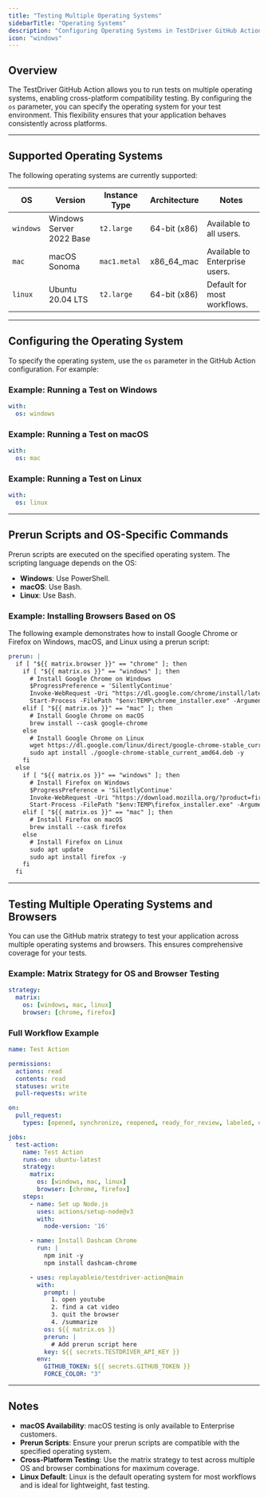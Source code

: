 ```yaml
---
title: "Testing Multiple Operating Systems"
sidebarTitle: "Operating Systems"
description: "Configuring Operating Systems in TestDriver GitHub Action"
icon: "windows"
---
```


## Overview
The TestDriver GitHub Action allows you to run tests on multiple operating systems, enabling cross-platform compatibility testing. By configuring the `os` parameter, you can specify the operating system for your test environment. This flexibility ensures that your application behaves consistently across platforms.

---

## Supported Operating Systems
The following operating systems are currently supported:

| OS       | Version                  | Instance Type | Architecture   | Notes                          |
|----------|--------------------------|---------------|----------------|--------------------------------|
| `windows`| Windows Server 2022 Base| `t2.large`    | 64-bit (x86)   | Available to all users.        |
| `mac`    | macOS Sonoma             | `mac1.metal`  | x86_64_mac     | Available to Enterprise users. |
| `linux`  | Ubuntu 20.04 LTS         | `t2.large`    | 64-bit (x86)   | Default for most workflows.    |

---

## Configuring the Operating System
To specify the operating system, use the `os` parameter in the GitHub Action configuration. For example:

### Example: Running a Test on Windows
```yaml
with:
  os: windows
```

### Example: Running a Test on macOS
```yaml
with:
  os: mac
```

### Example: Running a Test on Linux
```yaml
with:
  os: linux
```

---

## Prerun Scripts and OS-Specific Commands
Prerun scripts are executed on the specified operating system. The scripting language depends on the OS:
- **Windows**: Use PowerShell.
- **macOS**: Use Bash.
- **Linux**: Use Bash.

### Example: Installing Browsers Based on OS
The following example demonstrates how to install Google Chrome or Firefox on Windows, macOS, and Linux using a prerun script:

```yaml
prerun: |
  if [ "${{ matrix.browser }}" == "chrome" ]; then
    if [ "${{ matrix.os }}" == "windows" ]; then
      # Install Google Chrome on Windows
      $ProgressPreference = 'SilentlyContinue'
      Invoke-WebRequest -Uri "https://dl.google.com/chrome/install/latest/chrome_installer.exe" -OutFile "$env:TEMP\chrome_installer.exe"
      Start-Process -FilePath "$env:TEMP\chrome_installer.exe" -ArgumentList "/silent", "/install" -Wait
    elif [ "${{ matrix.os }}" == "mac" ]; then
      # Install Google Chrome on macOS
      brew install --cask google-chrome
    else
      # Install Google Chrome on Linux
      wget https://dl.google.com/linux/direct/google-chrome-stable_current_amd64.deb
      sudo apt install ./google-chrome-stable_current_amd64.deb -y
    fi
  else
    if [ "${{ matrix.os }}" == "windows" ]; then
      # Install Firefox on Windows
      $ProgressPreference = 'SilentlyContinue'
      Invoke-WebRequest -Uri "https://download.mozilla.org/?product=firefox-latest&os=win64&lang=en-US" -OutFile "$env:TEMP\firefox_installer.exe"
      Start-Process -FilePath "$env:TEMP\firefox_installer.exe" -ArgumentList "/S" -Wait
    elif [ "${{ matrix.os }}" == "mac" ]; then
      # Install Firefox on macOS
      brew install --cask firefox
    else
      # Install Firefox on Linux
      sudo apt update
      sudo apt install firefox -y
    fi
  fi
```

---

## Testing Multiple Operating Systems and Browsers
You can use the GitHub matrix strategy to test your application across multiple operating systems and browsers. This ensures comprehensive coverage for your tests.

### Example: Matrix Strategy for OS and Browser Testing
```yaml
strategy:
  matrix:
    os: [windows, mac, linux]
    browser: [chrome, firefox]
```

### Full Workflow Example
```yaml
name: Test Action

permissions:
  actions: read
  contents: read
  statuses: write
  pull-requests: write

on:
  pull_request:
    types: [opened, synchronize, reopened, ready_for_review, labeled, unlabeled]

jobs:
  test-action:
    name: Test Action
    runs-on: ubuntu-latest
    strategy:
      matrix:
        os: [windows, mac, linux]
        browser: [chrome, firefox]
    steps:
      - name: Set up Node.js
        uses: actions/setup-node@v3
        with:
          node-version: '16'

      - name: Install Dashcam Chrome
        run: |
          npm init -y
          npm install dashcam-chrome

      - uses: replayableio/testdriver-action@main
        with:
          prompt: |
            1. open youtube
            2. find a cat video
            3. quit the browser
            4. /summarize
          os: ${{ matrix.os }}
          prerun: |
            # Add prerun script here
          key: ${{ secrets.TESTDRIVER_API_KEY }}
        env:
          GITHUB_TOKEN: ${{ secrets.GITHUB_TOKEN }}
          FORCE_COLOR: "3"
```

---

## Notes
- **macOS Availability**: macOS testing is only available to Enterprise customers.
- **Prerun Scripts**: Ensure your prerun scripts are compatible with the specified operating system.
- **Cross-Platform Testing**: Use the matrix strategy to test across multiple OS and browser combinations for maximum coverage.
- **Linux Default**: Linux is the default operating system for most workflows and is ideal for lightweight, fast testing.
```
